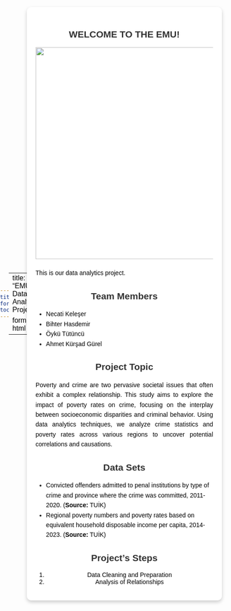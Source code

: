 ```yaml
---
title: "EMU Data Analytics Project"
format: html
toc: false
---
```


```{=html}
<style>
  #quarto-sidebar {
    display: none; /* Completely hide the sidebar */
  }
  .quarto-sidebar-collapse-item {
    display: none; /* Hide any collapsible sidebar */
  }
</style>
```

---
title: "EMU Data Analytics Project"
format: html
---

```{=html}
<style>
  /* Global background */
  body {
    background-image: url("assets/photos/background.jpg"); /* Replace with your actual path */
    background-size: cover;
    background-repeat: no-repeat;
    font-family: Arial, sans-serif;
    color: black; /* Default text color */
    margin: 0;
    padding: 0;
    display: flex; /* Enable flexbox for centering */
    justify-content: center; /* Center horizontally */
    align-items: center; /* Center vertically */
    min-height: 100vh; /* Ensure full screen height */
  }

  /* Main content box */
  .content-box {
    background-color: rgba(255, 255, 255, 0.9); /* Light gray/white background */
    padding: 20px;
    border-radius: 10px; /* Rounded corners */
    max-width: 900px; /* Limit content width */
    box-shadow: 0 4px 8px rgba(0, 0, 0, 0.2); /* Add subtle shadow */
    width: 80%; /* Make it responsive */
    text-align: center; /* Center text inside the box */
  }

  /* Title Styling */
  h1 {
    color: white; /* Make the main title white */
    font-size: 2.5em;
    margin-bottom: 20px;
  }

  /* Subtitles and other headings */
  h2 {
    color: #333333; /* Darker gray for subheadings */
  }

  /* Styling for lists and paragraphs */
  ul {
    line-height: 1.6;
    margin: 10px 0 20px;
    text-align: left; /* Align lists to the left */
  }

  p {
    line-height: 1.6;
    text-align: justify; /* Justify paragraph text */
  }

  img {
    display: block;
    margin: 0 auto 20px; /* Center the image */
  }
</style>
```

::: content-box
<h2>WELCOME TO THE EMU!</h2>

![](assets/photos/Word%20Is%20Ours%20!.webp){width="480"}

<p>This is our data analytics project.</p>

<h2>Team Members</h2>

<ul>

<li>Necati Keleşer</li>

<li>Bihter Hasdemir</li>

<li>Öykü Tütüncü</li>

<li>Ahmet Kürşad Gürel</li>

</ul>

<h2>Project Topic</h2>

<p>Poverty and crime are two pervasive societal issues that often exhibit a complex relationship. This study aims to explore the impact of poverty rates on crime, focusing on the interplay between socioeconomic disparities and criminal behavior. Using data analytics techniques, we analyze crime statistics and poverty rates across various regions to uncover potential correlations and causations.</p>

<h2>Data Sets</h2>

<ul>

<li>Convicted offenders admitted to penal institutions by type of crime and province where the crime was committed, 2011-2020. (<strong>Source:</strong> TUİK)</li>

<li>Regional poverty numbers and poverty rates based on equivalent household disposable income per capita, 2014-2023. (<strong>Source:</strong> TUİK)</li>

</ul>

<h2>Project's Steps</h2>

<ol>

<li>Data Cleaning and Preparation</li>

<li>Analysis of Relationships</li>

</ol>
:::
